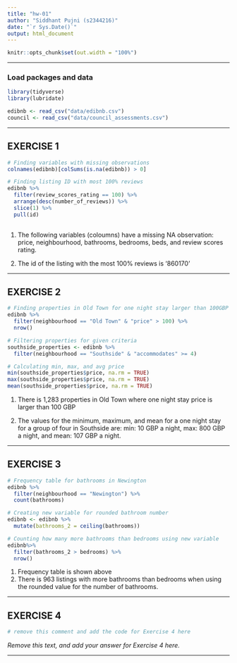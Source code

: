 ```yaml
---
title: "hw-01"
author: "Siddhant Pujni (s2344216)"
date: "`r Sys.Date()`"
output: html_document
---
```


```r
knitr::opts_chunk$set(out.width = "100%")
```


------------------------------------------------------------------------------

### Load packages and data

```r
library(tidyverse)
library(lubridate)

edibnb <- read_csv("data/edibnb.csv")
council <- read_csv("data/council_assessments.csv")
```

------------------------------------------------------------------------------


## EXERCISE 1

```r

# Finding variables with missing observations
colnames(edibnb)[colSums(is.na(edibnb)) > 0]

# Finding listing ID with most 100% reviews
edibnb %>%
  filter(review_scores_rating == 100) %>%
  arrange(desc(number_of_reviews)) %>%
  slice(1) %>%
  pull(id)
  
```

1. The following variables (coloumns) have a missing NA observation:
price, neighbourhood, bathrooms, bedrooms, beds, and review scores rating.

2. The id of the listing with the most 100% reviews is '860170'

------------------------------------------------------------------------------

## EXERCISE 2

```r

# Finding properties in Old Town for one night stay larger than 100GBP
edibnb %>%    
  filter(neighbourhood == "Old Town" & "price" > 100) %>%
  nrow()

# Filtering properties for given criteria 
southside_properties <- edibnb %>%
  filter(neighbourhood == "Southside" & "accommodates" >= 4)

# Calculating min, max, and avg price
min(southside_properties$price, na.rm = TRUE)
max(southside_properties$price, na.rm = TRUE)
mean(southside_properties$price, na.rm = TRUE)

```

1. There is 1,283 properties in Old Town where one night stay price is larger than 100 GBP

2. The values for the minimum, maximum, and mean for a one night stay for a group of four in Southside are:
min: 10 GBP a night,
max: 800 GBP a night, and
mean: 107 GBP a night.

------------------------------------------------------------------------------

## EXERCISE 3

```r

# Frequency table for bathrooms in Newington
edibnb %>%
  filter(neighbourhood == "Newington") %>%
  count(bathrooms)

# Creating new variable for rounded bathroom number
edibnb <- edibnb %>%
  mutate(bathrooms_2 = ceiling(bathrooms))

# Counting how many more bathrooms than bedrooms using new variable
edibnb%>%
  filter(bathrooms_2 > bedrooms) %>%
  nrow()
```


1. Frequency table is shown above
2. There is 963 listings with more bathrooms than bedrooms when using the rounded value for the number of bathrooms. 


------------------------------------------------------------------------------

## EXERCISE 4

```r
# remove this comment and add the code for Exercise 4 here

```


_Remove this text, and add your answer for Exercise 4 here._


------------------------------------------------------------------------------
